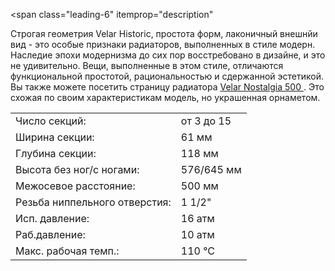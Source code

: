 <span
  class="leading-6"
  itemprop="description"
>
  <meta
    name="countryOfOrigin"
    content="Россия"
  />
  Строгая геометрия Velar Historic, простота форм, лаконичный внешнйи вид - это особые
  признаки радиаторов, выполненных в стиле модерн. Наследие эпохи модернизма до сих
  пор восстребовано в дизайне, и это не удивительно. Вещи, выполненные в этом стиле,
  отличаются функциональной простотой, рациональностью и сдержанной эстетикой.
</span>
<span class="leading-6">
  Вы также можете посетить страницу радиатора [
  <span class="text-red-500 hover:underline">Velar Nostalgia 500</span>
  ](/model/nostalgia500). Это схожая по своим характеристикам модель, но украшенная
  орнаметом.
</span>

<table class="text-xs w-full">
  <tr class="hover:bg-neutral-100">
    <td class="py-1 px-1">Число секций:</td>
    <td class="py-1">от 3 до 15</td>
  </tr>
  <tr class="hover:bg-neutral-100">
    <td class="py-1 px-1">Ширина секции:</td>
    <td class="py-1">61 мм</td>
  </tr>
  <tr class="hover:bg-neutral-100">
    <td class="py-1 px-1">Глубина секции:</td>
    <td class="py-1">118 мм</td>
  </tr>
  <tr class="hover:bg-neutral-100">
    <td class="py-1 px-1">Высота без ног/с ногами:</td>
    <td class="py-1">576/645 мм</td>
  </tr>
  <tr class="hover:bg-neutral-100">
    <td class="py-1 px-1">Межосевое расстояние:</td>
    <td class="py-1">500 мм</td>
  </tr>
  <tr class="hover:bg-neutral-100">
    <td class="py-1 px-1">Резьба ниппельного отверстия:</td>
    <td class="py-1">1 1/2"</td>
  </tr>
  <tr class="hover:bg-neutral-100">
    <td class="py-1 px-1">Исп. давление:</td>
    <td class="py-1">16 атм</td>
  </tr>
  <tr class="hover:bg-neutral-100">
    <td class="py-1 px-1">Раб.давление:</td>
    <td class="py-1">10 атм</td>
  </tr>
  <tr class="hover:bg-neutral-100">
    <td class="py-1 px-1">Макс. рабочая темп.:</td>
    <td class="py-1">110 °C</td>
  </tr>
</table>
